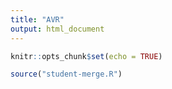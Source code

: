 ```yaml
---
title: "AVR"
output: html_document
---
```


```r
knitr::opts_chunk$set(echo = TRUE)
```

```r
source("student-merge.R")
```

